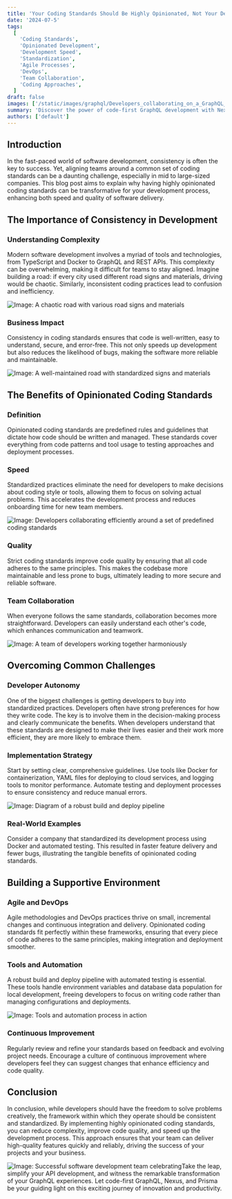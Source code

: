 ```yaml
---
title: 'Your Coding Standards Should Be Highly Opinionated, Not Your Developers'
date: '2024-07-5'
tags:
  [
    'Coding Standards',
    'Opinionated Development',
    'Development Speed',
    'Standardization',
    'Agile Processes',
    'DevOps',
    'Team Collaboration',
    'Coding Approaches',
  ]
draft: false
images: ['/static/images/graphql/Developers_collaborating_on_a_GraphQL_API_project.png']
summary: 'Discover the power of code-first GraphQL development with Nexus and Prisma ORM in this comprehensive guide. Learn how to simplify your GraphQL API development, increase productivity, and enhance the developer experience. Unlock the potential of code generation, seamless database management, and accelerated development velocity. Explore real-world success stories and unleash the transformative capabilities of code-first GraphQL, Nexus, and Prisma ORM.'
authors: ['default']
---
```


## Introduction

In the fast-paced world of software development, consistency is often the key to success. Yet, aligning teams around a common set of coding standards can be a daunting challenge, especially in mid to large-sized companies. This blog post aims to explain why having highly opinionated coding standards can be transformative for your development process, enhancing both speed and quality of software delivery.

## The Importance of Consistency in Development

### Understanding Complexity

Modern software development involves a myriad of tools and technologies, from TypeScript and Docker to GraphQL and REST APIs. This complexity can be overwhelming, making it difficult for teams to stay aligned. Imagine building a road: if every city used different road signs and materials, driving would be chaotic. Similarly, inconsistent coding practices lead to confusion and inefficiency.

![Image: A chaotic road with various road signs and materials](path/to/chaotic_road_image.jpg)

### Business Impact

Consistency in coding standards ensures that code is well-written, easy to understand, secure, and error-free. This not only speeds up development but also reduces the likelihood of bugs, making the software more reliable and maintainable.

![Image: A well-maintained road with standardized signs and materials](path/to/standardized_road_image.jpg)

## The Benefits of Opinionated Coding Standards

### Definition

Opinionated coding standards are predefined rules and guidelines that dictate how code should be written and managed. These standards cover everything from code patterns and tool usage to testing approaches and deployment processes.

### Speed

Standardized practices eliminate the need for developers to make decisions about coding style or tools, allowing them to focus on solving actual problems. This accelerates the development process and reduces onboarding time for new team members.

![Image: Developers collaborating efficiently around a set of predefined coding standards](path/to/developer_collaboration_image.jpg)

### Quality

Strict coding standards improve code quality by ensuring that all code adheres to the same principles. This makes the codebase more maintainable and less prone to bugs, ultimately leading to more secure and reliable software.

### Team Collaboration

When everyone follows the same standards, collaboration becomes more straightforward. Developers can easily understand each other's code, which enhances communication and teamwork.

![Image: A team of developers working together harmoniously](path/to/team_collaboration_image.jpg)

## Overcoming Common Challenges

### Developer Autonomy

One of the biggest challenges is getting developers to buy into standardized practices. Developers often have strong preferences for how they write code. The key is to involve them in the decision-making process and clearly communicate the benefits. When developers understand that these standards are designed to make their lives easier and their work more efficient, they are more likely to embrace them.

### Implementation Strategy

Start by setting clear, comprehensive guidelines. Use tools like Docker for containerization, YAML files for deploying to cloud services, and logging tools to monitor performance. Automate testing and deployment processes to ensure consistency and reduce manual errors.

![Image: Diagram of a robust build and deploy pipeline](path/to/build_deploy_pipeline_image.jpg)

### Real-World Examples

Consider a company that standardized its development process using Docker and automated testing. This resulted in faster feature delivery and fewer bugs, illustrating the tangible benefits of opinionated coding standards.

## Building a Supportive Environment

### Agile and DevOps

Agile methodologies and DevOps practices thrive on small, incremental changes and continuous integration and delivery. Opinionated coding standards fit perfectly within these frameworks, ensuring that every piece of code adheres to the same principles, making integration and deployment smoother.

### Tools and Automation

A robust build and deploy pipeline with automated testing is essential. These tools handle environment variables and database data population for local development, freeing developers to focus on writing code rather than managing configurations and deployments.

![Image: Tools and automation process in action](path/to/tools_automation_image.jpg)

### Continuous Improvement

Regularly review and refine your standards based on feedback and evolving project needs. Encourage a culture of continuous improvement where developers feel they can suggest changes that enhance efficiency and code quality.

## Conclusion

In conclusion, while developers should have the freedom to solve problems creatively, the framework within which they operate should be consistent and standardized. By implementing highly opinionated coding standards, you can reduce complexity, improve code quality, and speed up the development process. This approach ensures that your team can deliver high-quality features quickly and reliably, driving the success of your projects and your business.

![Image: Successful software development team celebrating](path/to/successful_team_image.jpg)Take the leap, simplify your API development, and witness the remarkable transformation of your GraphQL experiences. Let code-first GraphQL, Nexus, and Prisma be your guiding light on this exciting journey of innovation and productivity.

<BlogNewsletterForm title="Get twice as much done with a fifth of the code." />
